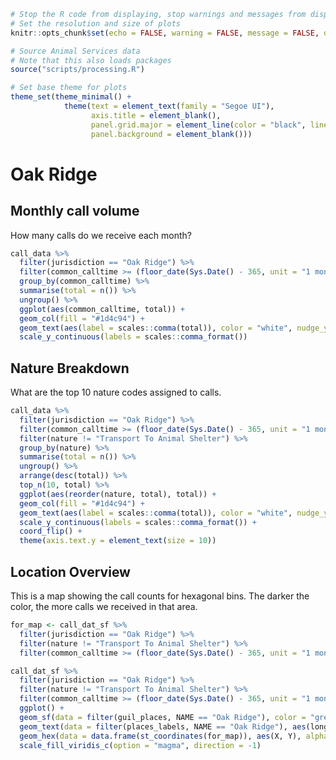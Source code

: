 
```r
# Stop the R code from displaying, stop warnings and messages from displaying
# Set the resolution and size of plots
knitr::opts_chunk$set(echo = FALSE, warning = FALSE, message = FALSE, dpi = 320, out.width = "100%")

# Source Animal Services data
# Note that this also loads packages
source("scripts/processing.R")

# Set base theme for plots
theme_set(theme_minimal() +
            theme(text = element_text(family = "Segoe UI"),
                  axis.title = element_blank(),
                  panel.grid.major = element_line(color = "black", linetype = "dotted"),
                  panel.background = element_blank()))
```

# Oak Ridge {#oakridge}

## Monthly call volume {#oakridgevolume}

How many calls do we receive each month?

```r
call_data %>%
  filter(jurisdiction == "Oak Ridge") %>%
  filter(common_calltime >= (floor_date(Sys.Date() - 365, unit = "1 month"))) %>%
  group_by(common_calltime) %>%
  summarise(total = n()) %>%
  ungroup() %>%
  ggplot(aes(common_calltime, total)) +
  geom_col(fill = "#1d4c94") +
  geom_text(aes(label = scales::comma(total)), color = "white", nudge_y = -.5) +
  scale_y_continuous(labels = scales::comma_format())
```

## Nature Breakdown {#oakridgenatures}

What are the top 10 nature codes assigned to calls.

```r
call_data %>%
  filter(jurisdiction == "Oak Ridge") %>%
  filter(common_calltime >= (floor_date(Sys.Date() - 365, unit = "1 month"))) %>%
  filter(nature != "Transport To Animal Shelter") %>%
  group_by(nature) %>%
  summarise(total = n()) %>%
  ungroup() %>%
  arrange(desc(total)) %>%
  top_n(10, total) %>%
  ggplot(aes(reorder(nature, total), total)) +
  geom_col(fill = "#1d4c94") +
  geom_text(aes(label = scales::comma(total)), color = "white", nudge_y = -.5) +
  scale_y_continuous(labels = scales::comma_format()) +
  coord_flip() +
  theme(axis.text.y = element_text(size = 10))
```

## Location Overview {#oakridgelocation}

This is a map showing the call counts for hexagonal bins. The darker the color, the more calls we received in that area.

```r
for_map <- call_dat_sf %>%
  filter(jurisdiction == "Oak Ridge") %>%
  filter(nature != "Transport To Animal Shelter") %>%
  filter(common_calltime >= (floor_date(Sys.Date() - 365, unit = "1 month")))

call_dat_sf %>%
  filter(jurisdiction == "Oak Ridge") %>%
  filter(nature != "Transport To Animal Shelter") %>%
  filter(common_calltime >= (floor_date(Sys.Date() - 365, unit = "1 month"))) %>%
  ggplot() +
  geom_sf(data = filter(guil_places, NAME == "Oak Ridge"), color = "grey", fill = NA) +
  geom_text(data = filter(places_labels, NAME == "Oak Ridge"), aes(long, lat, label = NAME), color = "black", size = 3) +
  geom_hex(data = data.frame(st_coordinates(for_map)), aes(X, Y), alpha = 0.4, show.legend = FALSE) +
  scale_fill_viridis_c(option = "magma", direction = -1)
```

